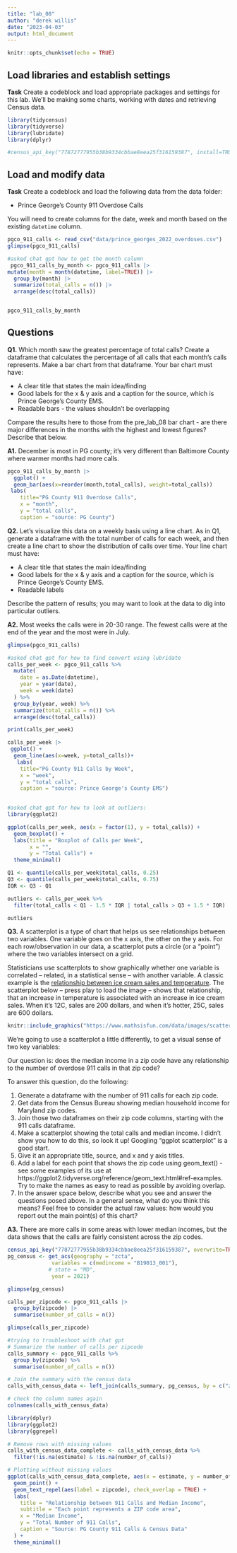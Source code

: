 ```yaml
---
title: "lab_08"
author: "derek willis"
date: "2023-04-03"
output: html_document
---
```


```r
knitr::opts_chunk$set(echo = TRUE)
```

## Load libraries and establish settings
**Task** Create a codeblock and load appropriate packages and settings for this lab. We'll be making some charts, working with dates and retrieving Census data.
```r
library(tidycensus)
library(tidyverse)
library(lubridate)
library(dplyr)

```

```r
#census_api_key("77872777955b38b9334cbbae8eea25f316159387", install=TRUE)
```




## Load and modify data

**Task** Create a codeblock and load the following data from the data folder:

* Prince George's County 911 Overdose Calls

You will need to create columns for the date, week and month based on the existing `datetime` column.

```r
pgco_911_calls <- read_csv("data/prince_georges_2022_overdoses.csv")
glimpse(pgco_911_calls)
```
```r
#asked chat gpt how to get the month column
 pgco_911_calls_by_month <- pgco_911_calls |>
mutate(month = month(datetime, label=TRUE)) |> 
  group_by(month) |> 
  summarize(total_calls = n()) |> 
  arrange(desc(total_calls))


pgco_911_calls_by_month
```


## Questions 

**Q1.** Which month saw the greatest percentage of total calls? Create a dataframe that calculates the percentage of all calls that each month's calls represents. Make a bar chart from that dataframe. Your bar chart must have:

* A clear title that states the main idea/finding
* Good labels for the x & y axis and a caption for the source, which is Prince George's County EMS.
* Readable bars - the values shouldn't be overlapping

Compare the results here to those from the pre_lab_08 bar chart - are there major differences in the months with the highest and lowest figures? Describe that below.

**A1.** December is most in PG county; it's very different than Baltimore County where warmer months had more calls.

```r
pgco_911_calls_by_month |>
  ggplot() +
  geom_bar(aes(x=reorder(month,total_calls), weight=total_calls))
 labs(
    title="PG County 911 Overdose Calls",
    x = "month",
    y = "total calls",
    caption = "source: PG County")
```

**Q2.** Let's visualize this data on a weekly basis using a line chart. As in Q1, generate a dataframe with the total number of calls for each week, and then create a line chart to show the distribution of calls over time. Your line chart must have:

* A clear title that states the main idea/finding
* Good labels for the x & y axis and a caption for the source, which is Prince George's County EMS.
* Readable labels

Describe the pattern of results; you may want to look at the data to dig into particular outliers.

**A2.** 
Most weeks the calls were in 20-30 range. The fewest calls were at the end of the year and the most were in July.


```r
glimpse(pgco_911_calls)
```
```r
#asked chat gpt for how to find convert using lubridate
calls_per_week <- pgco_911_calls %>%
  mutate(
    date = as.Date(datetime),
    year = year(date),
    week = week(date)
  ) %>%
  group_by(year, week) %>%
  summarize(total_calls = n()) %>%
  arrange(desc(total_calls))

print(calls_per_week)
```
```r
calls_per_week |>
 ggplot() + 
  geom_line(aes(x=week, y=total_calls))+
   labs(
    title="PG County 911 Calls by Week",
    x = "week",
    y = "total calls",
    caption = "source: Prince George's County EMS")
  
```

```r
#asked chat gpt for how to look at outliers:
library(ggplot2)

ggplot(calls_per_week, aes(x = factor(1), y = total_calls)) +
  geom_boxplot() +
  labs(title = "Boxplot of Calls per Week",
       x = "",
       y = "Total Calls") +
  theme_minimal()
```
```r
Q1 <- quantile(calls_per_week$total_calls, 0.25)
Q3 <- quantile(calls_per_week$total_calls, 0.75)
IQR <- Q3 - Q1

outliers <- calls_per_week %>%
  filter(total_calls < Q1 - 1.5 * IQR | total_calls > Q3 + 1.5 * IQR)

outliers
```


**Q3.**  A scatterplot is a type of chart that helps us see relationships between two variables. One variable goes on the x axis, the other on the y axis.  For each row/observation in our data, a scatterplot puts a circle (or a "point") where the two variables intersect on a grid.

Statisticians use scatterplots to show graphically whether one variable is correlated -- related, in a statistical sense -- with another variable.  A classic example is the [relationship between ice cream sales and temperature](https://www.mathsisfun.com/data/scatter-xy-plots.html). The scatterplot below -- press play to load the image -- shows that relationship, that an increase in temperature is associated with an increase in ice cream sales. When it's 12C, sales are 200 dollars, and when it's hotter, 25C, sales are 600 dollars.

```r
knitr::include_graphics("https://www.mathsisfun.com/data/images/scatter-ice-cream1.svg")
```

We're going to use a scatterplot a little differently, to get a visual sense of two key variables: 

Our question is: does the median income in a zip code have any relationship to the number of overdose 911 calls in that zip code?

To answer this question, do the following:

1. Generate a dataframe with the number of 911 calls for each zip code.
2. Get data from the Census Bureau showing median household income for Maryland zip codes.
3. Join those two dataframes on their zip code columns, starting with the 911 calls dataframe.
4. Make a scatterplot showing the total calls and median income. I didn't show you how to do this, so look it up! Googling "ggplot scatterplot" is a good start.
5. Give it an appropriate title, source, and x and y axis titles.
6. Add a label for each point that shows the zip code using geom_text() - see some examples of its use at https://ggplot2.tidyverse.org/reference/geom_text.html#ref-examples. Try to make the names as easy to read as possible by avoiding overlap.
7. In the answer space below, describe what you see and answer the questions posed above. In a general sense, what do you think this means? Feel free to consider the actual raw values: how would you report out the main point(s) of this chart?

**A3.**  There are more calls in some areas with lower median incomes, but the data shows that the calls are fairly consistent across the zip codes. 

```r
census_api_key("77872777955b38b9334cbbae8eea25f316159387", overwrite=TRUE)
pg_census <- get_acs(geography = "zcta",
              variables = c(medincome = "B19013_001"),
             # state = "MD",
              year = 2021)

glimpse(pg_census)


```
```r
calls_per_zipcode <- pgco_911_calls |>
  group_by(zipcode) |>
  summarise(number_of_calls = n())

glimpse(calls_per_zipcode)
```

```r
#trying to troubleshoot with chat gpt
# Summarize the number of calls per zipcode
calls_summary <- pgco_911_calls %>%
  group_by(zipcode) %>%
  summarise(number_of_calls = n())

# Join the summary with the census data
calls_with_census_data <- left_join(calls_summary, pg_census, by = c("zipcode" = "GEOID"))

# check the column names again
colnames(calls_with_census_data)
```
```r

library(dplyr)
library(ggplot2)
library(ggrepel)

# Remove rows with missing values
calls_with_census_data_complete <- calls_with_census_data %>%
  filter(!is.na(estimate) & !is.na(number_of_calls))

# Plotting without missing values
ggplot(calls_with_census_data_complete, aes(x = estimate, y = number_of_calls)) +
  geom_point() +
  geom_text_repel(aes(label = zipcode), check_overlap = TRUE) +
  labs(
    title = "Relationship between 911 Calls and Median Income",
    subtitle = "Each point represents a ZIP code area",
    x = "Median Income",
    y = "Total Number of 911 Calls",
    caption = "Source: PG County 911 Calls & Census Data"
  ) +
  theme_minimal()




```

```r
```

